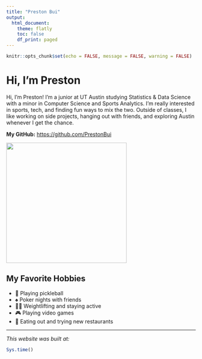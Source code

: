 ```yaml
---
title: "Preston Bui"
output:
  html_document:
    theme: flatly
    toc: false
    df_print: paged
---
```


```r
knitr::opts_chunk$set(echo = FALSE, message = FALSE, warning = FALSE)
```

# Hi, I'm Preston

Hi, I’m Preston! I’m a junior at UT Austin studying Statistics & Data Science with a minor in Computer Science and Sports Analytics. I’m really interested in sports, tech, and finding fun ways to mix the two. Outside of classes, I like working on side projects, hanging out with friends, and exploring Austin whenever I get the chance.

**My GitHub:** <https://github.com/PrestonBui>

![](/Users/prestonbui/Downloads/profilepicture.jpeg){width=320px}

## My Favorite Hobbies  

- 🏓 Playing pickleball  
- ♠️ Poker nights with friends  
- 🏋️‍♂️ Weightlifting and staying active  
- 🎮 Playing video games  
- 🍣 Eating out and trying new restaurants  


---

*This website was built at:*  
```r
Sys.time()
```